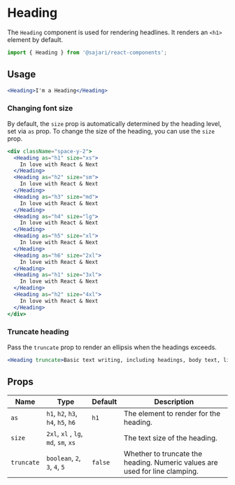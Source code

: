 
<SEO title="Heading" description="The Heading component is used for rendering headlines." />

# Heading

The `Heading` component is used for rendering headlines. It renders an `<h1>` element by default.

```js
import { Heading } from '@sajari/react-components';
```

## Usage

```jsx
<Heading>I'm a Heading</Heading>
```

### Changing font size

By default, the `size` prop is automatically determined by the heading level, set via `as` prop. To change the size of the heading, you can use the `size` prop.

```jsx
<div className="space-y-2">
  <Heading as="h1" size="xs">
    In love with React & Next
  </Heading>
  <Heading as="h2" size="sm">
    In love with React & Next
  </Heading>
  <Heading as="h3" size="md">
    In love with React & Next
  </Heading>
  <Heading as="h4" size="lg">
    In love with React & Next
  </Heading>
  <Heading as="h5" size="xl">
    In love with React & Next
  </Heading>
  <Heading as="h6" size="2xl">
    In love with React & Next
  </Heading>
  <Heading as="h1" size="3xl">
    In love with React & Next
  </Heading>
  <Heading as="h2" size="4xl">
    In love with React & Next
  </Heading>
</div>
```

### Truncate heading

Pass the `truncate` prop to render an ellipsis when the headings exceeds.

```jsx
<Heading truncate>Basic text writing, including headings, body text, lists, and more.</Heading>
```

## Props

| Name       | Type                                 | Default | Description                                                                 |
| ---------- | ------------------------------------ | ------- | --------------------------------------------------------------------------- |
| `as`       | `h1`, `h2`, `h3`, `h4`, `h5`, `h6`   | `h1`    | The element to render for the heading.                                      |
| `size`     | `2xl`, `xl` , `lg`, `md`, `sm`, `xs` |         | The text size of the heading.                                               |
| `truncate` | `boolean`, `2`, `3`, `4`, `5`        | `false` | Whether to truncate the heading. Numeric values are used for line clamping. |
